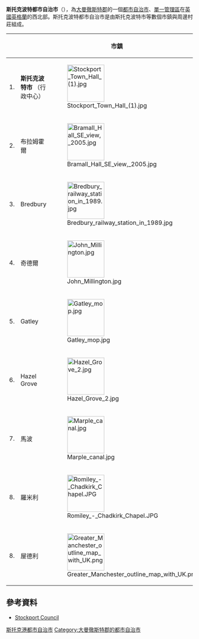 {{Infobox City
|chinese_name = 斯托克波特都市自治市
|official_name = Metropolitan Borough of Stockport
|image_skyline = Stockport Pyramid.jpg
|image_caption = 斯托克波特一家金字塔建築的銀行
|image_map = EnglandStockport.png
|map_caption = 斯托克波特在英格蘭的位置圖
|latd = 53 |latm = 24 |lats = 20 |latNS = N
|longd = 2 |longm = 09 |longs = 33 |longEW = W
|subdivision_type = [[國家|國家]]
|subdivision_name = [[英國|英國]]
|subdivision_type1 = [[英格蘭區域|英格蘭區域]]
|subdivision_name1 = [[西北英格蘭|西北英格蘭]]
|subdivision_type2 = [[都市郡|都市郡]]
|subdivision_name2 = [[大曼徹斯特郡|大曼徹斯特郡]]
|found_date = 
|area_magnitude =
|area_total = 126.06    
|area_urban = 
|area_metro  =  
|population_as_of  = 2007年
|population_total = 280,900 
|population_metro  = 
|population_urban = 136,082人（斯托克波特市）
|population_density = 2,226
}}

'''斯托克波特都市自治市'''（{{lang-en|Metropolitan Borough of Stockport}}），為[[大曼徹斯特郡|大曼徹斯特郡]]的一個[[都市自治市|都市自治市]]、[[單一管理區|單一管理區]]在[[英國|英國]][[英格蘭|英格蘭]]的西北部。斯托克波特都市自治市是由斯托克波特市等數個市鎮與周邊村莊組成。


{| class="wikitable" style="font-size:90%;border:0px;text-align:left;line-height:150%;"
! || colspan="2" | 市鎮 || 人口 ( 2001年 )
|-
| 1. || '''斯托克波特市''' （行政中心）||[[File:Stockport_Town_Hall_(1).jpg|100px]]
| align="right" | 136,082  
|-
| 2. || 布拉姆霍爾 ||[[File:Bramall_Hall_SE_view,_2005.jpg|100px]]
| align="right" | 55,953 
|-
| 3. || Bredbury ||[[File:Bredbury_railway_station_in_1989.jpg|100px]]
| align="right" | 15,126  
|-
| 4. || 奇德爾 ||[[File:John_Millington.jpg|100px]]
| align="right" | 28,952  
|-
| 5. || Gatley ||[[File:Gatley_mop.jpg|100px]]
| align="right" | 約9,000  
|-
| 6. || Hazel Grove ||[[File:Hazel_Grove_2.jpg|100px]]
| align="right" | 15,265
|-
| 7. || 馬波 ||[[File:Marple_canal.jpg|100px]]
| align="right" | 23,480
|-
| 8. || 羅米利 ||[[File:Romiley_-_Chadkirk_Chapel.JPG|100px]]
| align="right" | 13,703
|-
| 8. || 屋德利 ||[[File:Greater_Manchester_outline_map_with_UK.png|100px]]
| align="right" | 不明 
|}

==參考資料==
*[http://www.stockport.gov.uk Stockport Council] {{Wayback|url=http://www.stockport.gov.uk/ |date=20140516200940 }}

{{DEFAULTSORT:Stockport}}
[[Category:斯托克港都市自治市|]]
[[Category:大曼徹斯特郡的都市自治市|Category:大曼徹斯特郡的都市自治市]]